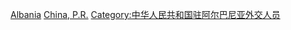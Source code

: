 [[Category:中華人民共和國駐外大使|Albania]]
[[Category:駐阿爾巴尼亞大使|China, P.R.]]
[[Category:中华人民共和国驻阿尔巴尼亚外交人员|Category:中华人民共和国驻阿尔巴尼亚外交人员]]